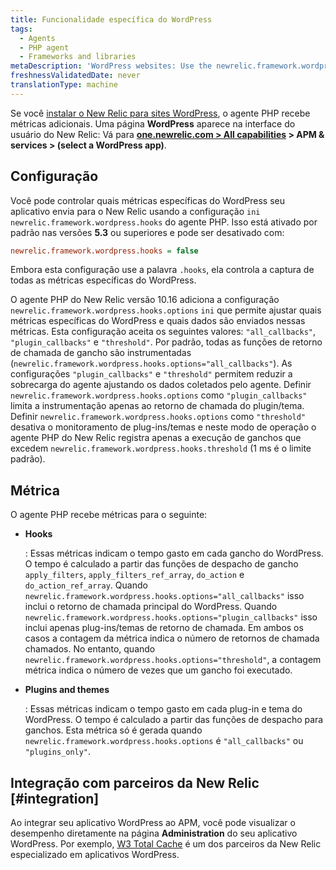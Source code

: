```yaml
---
title: Funcionalidade específica do WordPress
tags:
  - Agents
  - PHP agent
  - Frameworks and libraries
metaDescription: 'WordPress websites: Use the newrelic.framework.wordpress.hooks INI setting to capture special metrics for hooks, plugins, and themes with New Relic.'
freshnessValidatedDate: never
translationType: machine
---
```


Se você [instalar o New Relic para sites WordPress](/docs/agents/php-agent/installation/install-php-agent-shared-hosting-service), o agente PHP recebe métricas adicionais. Uma página <DoNotTranslate>**WordPress**</DoNotTranslate> aparece na interface do usuário do New Relic: Vá para <DoNotTranslate>**[one.newrelic.com > All capabilities](https://one.newrelic.com/all-capabilities) > APM & services > (select a WordPress app)**</DoNotTranslate>.

## Configuração

Você pode controlar quais métricas específicas do WordPress seu aplicativo envia para o New Relic usando a configuração `ini` `newrelic.framework.wordpress.hooks` do agente PHP. Isso está ativado por padrão nas versões <DoNotTranslate>**5.3**</DoNotTranslate> ou superiores e pode ser desativado com:

```ini
newrelic.framework.wordpress.hooks = false
```

Embora esta configuração use a palavra `.hooks`, ela controla a captura de todas as métricas específicas do WordPress.

O agente PHP do New Relic versão 10.16 adiciona a configuração `newrelic.framework.wordpress.hooks.options` `ini` que permite ajustar quais métricas específicas do WordPress e quais dados são enviados nessas métricas. Esta configuração aceita os seguintes valores: `"all_callbacks"`, `"plugin_callbacks"` e `"threshold"`. Por padrão, todas as funções de retorno de chamada de gancho são instrumentadas (`newrelic.framework.wordpress.hooks.options="all_callbacks"`). As configurações `"plugin_callbacks"` e `"threshold"` permitem reduzir a sobrecarga do agente ajustando os dados coletados pelo agente. Definir `newrelic.framework.wordpress.hooks.options` como `"plugin_callbacks"` limita a instrumentação apenas ao retorno de chamada do plugin/tema. Definir `newrelic.framework.wordpress.hooks.options` como `"threshold"` desativa o monitoramento de plug-ins/temas e neste modo de operação o agente PHP do New Relic registra apenas a execução de ganchos que excedem `newrelic.framework.wordpress.hooks.threshold` (1 ms é o limite padrão).

## Métrica

O agente PHP recebe métricas para o seguinte:

* <DoNotTranslate>**Hooks**</DoNotTranslate>

  : Essas métricas indicam o tempo gasto em cada gancho do WordPress. O tempo é calculado a partir das funções de despacho de gancho `apply_filters`, `apply_filters_ref_array`, `do_action` e `do_action_ref_array`. Quando `newrelic.framework.wordpress.hooks.options="all_callbacks"` isso inclui o retorno de chamada principal do WordPress. Quando `newrelic.framework.wordpress.hooks.options="plugin_callbacks"` isso inclui apenas plug-ins/temas de retorno de chamada. Em ambos os casos a contagem da métrica indica o número de retornos de chamada chamados. No entanto, quando `newrelic.framework.wordpress.hooks.options="threshold"`, a contagem métrica indica o número de vezes que um gancho foi executado.

* <DoNotTranslate>**Plugins and themes**</DoNotTranslate>

  : Essas métricas indicam o tempo gasto em cada plug-in e tema do WordPress. O tempo é calculado a partir das funções de despacho para ganchos. Esta métrica só é gerada quando `newrelic.framework.wordpress.hooks.options` é `"all_callbacks"` ou `"plugins_only"`.

## Integração com parceiros da New Relic [#integration]

Ao integrar seu aplicativo WordPress ao APM, você pode visualizar o desempenho diretamente na página <DoNotTranslate>**Administration**</DoNotTranslate> do seu aplicativo WordPress. Por exemplo, [W3 Total Cache](https://newrelic.com/blog/best-practices/web-performance-optimization-automation) é um dos parceiros da New Relic especializado em aplicativos WordPress.